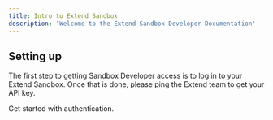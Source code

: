 ```yaml
---
title: Intro to Extend Sandbox
description: 'Welcome to the Extend Sandbox Developer Documentation'
---
```


## Setting up

The first step to getting Sandbox Developer access is to log in to your Extend Sandbox. Once that is done, please ping the Extend team to get your API key.

<CardGroup cols={2}>
  <Card
    title="Authentication"
    icon="pen-to-square"
    href="/api-reference/authentication"
  >
    Get started with authentication.
  </Card>
</CardGroup>

